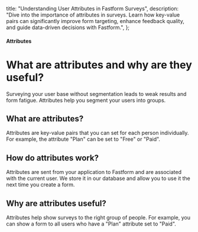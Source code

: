   title: "Understanding User Attributes in Fastform Surveys",
  description:
    "Dive into the importance of attributes in surveys. Learn how key-value pairs can significantly improve form targeting, enhance feedback quality, and guide data-driven decisions with Fastform.",
};

#### Attributes

# What are attributes and why are they useful?

Surveying your user base without segmentation leads to weak results and form fatigue. Attributes help you segment your users into groups.

## What are attributes?

Attributes are key-value pairs that you can set for each person individually. For example, the attribute "Plan" can be set to "Free" or "Paid".

## How do attributes work?

Attributes are sent from your application to Fastform and are associated with the current user. We store it in our database and allow you to use it the next time you create a form.

## Why are attributes useful?

Attributes help show surveys to the right group of people. For example, you can show a form to all users who have a "Plan" attribute set to "Paid".
